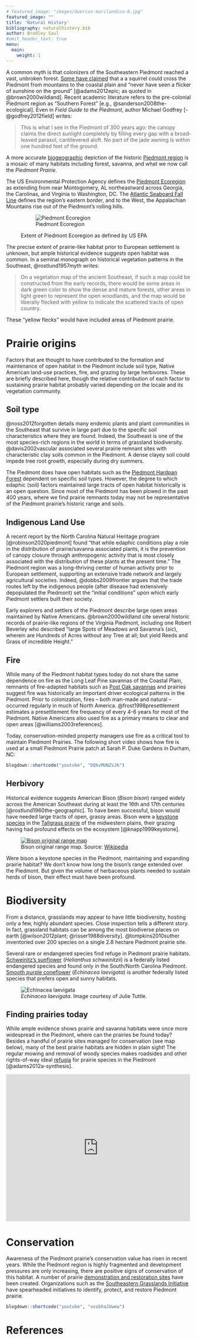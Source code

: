 ```yaml
---
# featured_image: "images/Quercus-marilandica-0.jpg"
featured_image: ""
title: 'Natural History'
bibliography: naturalhistory.bib
author: Bradley Saul
#omit_header_text: true
menu:
  main:
    weight: 1
---
```


A common myth is that colonizers of the Southeastern Piedmont reached a vast, unbroken forest. [Some have claimed](https://www.youtube.com/watch?v=rXJmR1GjE50) that a a squirrel could cross the Piedmont from mountains to the coastal plain and "never have seen a flicker of sunshine on the ground" [@adams2012epic; as quoted in @brown2000wildland]. Recent academic literature refers to the pre-colonial Piedmont region as "Southern Forest" [e.g., @sanderson2008the-ecological]. Even in _Field Guide to the Piedmont_, author Michael Godfrey [-@godfrey2012field] writes:

> This is what I see in the Piedmont of 300 years ago: the canopy claims the direct sunlight completely by filling every gap with a broad-leaved parasol, cantilevered aloft. No part of the jade awning is within one hundred feet of the ground.

A more accurate [biogeographic](https://en.wikipedia.org/wiki/Biogeography) depiction of the historic [Piedmont region](https://uncpress.org/book/9780807846711/field-guide-to-the-piedmont/) is a mosaic of many habitats including forest, savanna, and what we now call the *Piedmont Prairie*.

The US Environmental Protection Agency defines the [Piedmont Ecoregion](https://www.epa.gov/eco-research/ecoregions-north-america) as extending from near Montogomery, AL northeastward across Georgia, the Carolinas, and Virginia to Washington, DC.  The [Atlantic Seaboard Fall Line](https://en.wikipedia.org/wiki/Atlantic_Seaboard_Fall_Line) defines the region's eastern border, and to the West, the Appalachian Mountains rise out of the Piedmont's rolling hills.

<figure>
![Piedmont Ecoregion](/images/map-piedmont.png)
 <figcaption>
    Extent of Piedmont Ecoregion as defined by US EPA
 </figcaption>
</figure>

The precise extent of prairie-like habitat prior to European settlement is unknown, but ample historical evidence suggests open habitat was common. In a seminal monograph on historical vegetation patterns in the Southeast, @rostlund1957myth writes:

> On a vegetation map of the ancient Southeast, if such a map could be constructed from the early records, there would be some areas in dark green color to show the dense and mature forests, other areas in light green to represent the open woodlands, and the map would be liberally flecked with yellow to indicate the scattered tracts of open country. 

These "yellow flecks" would have included areas of Piedmont prairie.

# Prairie origins

Factors that are thought to have contributed to the formation and maintenance of open habitat in the Piedmont include soil type, Native American land-use practices, fire, and grazing by large herbivores. These are briefly described here, though the relative contribution of each factor to sustaining prairie habitat probably varied depending on the locale and its vegetation community.

## Soil type

@noss2012forgotten details many endemic plants and plant communities in the Southeast that survive in large part due to the specific soil characteristics where they are found. Indeed, the Southeast is one of the most species-rich regions in the world in terms of grassland biodiversity. @davis2002vascular associated several prairie remnant sites with characteristic clay soils common in the Piedmont. A dense clayey soil could impede tree root growth, especially during dry summers. 

The Piedmont does have open habitats such as the [Piedmont Hardpan Forest](https://explorer.natureserve.org/Taxon/ELEMENT_GLOBAL.2.723218/Piedmont_Hardpan_Woodland_and_Forest) dependent on specific soil types. However, the degree to which edaphic (soil) factors maintained large tracts of open habitat historically is an open question. Since most of the Piedmont has been plowed in the past 400 years, where we find prairie remnants today may not be representative of the Piedmont prairie's historic range and soils.

## Indigenous Land Use

A recent report by the North Carolina Natural Heritage program [@robinson2020piedmont] found "that while edaphic conditions play a role in the distribution of prairie/savanna associated plants, it is the prevention of canopy closure through anthropogenic activity that is most closely associated with the distribution of these plants at the present time." The Piedmont region was a long-thriving center of human activity prior to European settlement, supporting an extensive trade network and largely agricultural societies. Indeed, @dobbs2009frontier argues that the trade routes left by the indigenous people (after disease had extensively depopulated the Piedmont) set the "initial conditions" upon which early Piedmont settlers built their society.

Early explorers and settlers of the Piedmont describe large open areas maintained by Native Americans. @brown2000wildland cite several historic records of prairie-like regions of the Virginia Piedmont, including one Robert Beverley who described "large Spots of Meadows and Savanna’s (*sic*), wherein are Hundreds of Acres without any Tree at all; but yield Reeds and Grass of incredible Height."

## Fire

While many of the Piedmont habitat types today do not share the same dependence on fire as the Long Leaf Pine savannas of the Coastal Plain, remnants of fire-adapted habitats such as [Post Oak savannas](https://www.fs.usda.gov/recarea/scnfs/recarea/?recid=47217) and prairies suggest fire was historically an important driver ecological patterns in the Piedmont. Prior to colonization, fires -- both man-made and natural -- occurred regularly in much of North America. @frost1998presettlement estimates a presettlement fire frequency of every 4-6 years for most of the Piedmont. Native Americans also used fire as a primary means to clear and open areas [@williams2003references].

Today, conservation-minded property managers use fire as a critical tool to maintain Piedmont Prairies. The following short video shows how fire is used at a small Piedmont Prairie patch at Sarah P. Duke Gardens in Durham, NC:   

```r
blogdown::shortcode("youtube", "DQkvMUNZsJk")
```

## Herbivory

Historical evidence suggests American Bison (*Bison bison*) ranged widely across the American Southeast during at least the 16th and 17th centuries [@rostlund1960the-geographic]. To have been successful, bison would have needed large tracts of open, grassy areas. Bison were a [keystone species](https://en.wikipedia.org/wiki/Keystone_species) in the [Tallgrass prairie](https://en.wikipedia.org/wiki/Tallgrass_prairie) of the midwestern plains, their grazing having had profound effects on the ecosystem [@knapp1999keystone]. 

<figure>
<a title="Cephas, CC BY-SA 3.0 &lt;https://creativecommons.org/licenses/by-sa/3.0&gt;, via Wikimedia Commons" href="https://commons.wikimedia.org/wiki/File:Bison_original_range_map.svg"><img alt="Bison original range map" src="https://upload.wikimedia.org/wikipedia/commons/thumb/c/ca/Bison_original_range_map.svg/512px-Bison_original_range_map.svg.png"></a>
 <figcaption>
    Bison original range map. Source: <a href="https://commons.wikimedia.org/wiki/File:Bison_original_range_map.svg#file">Wikipedia</a>
 </figcaption>
</figure>

Were bison a keystone species in the Piedmont, maintaining and expanding prairie habitat? We don't know how long the bison's range extended over the Piedmont. But given the volume of herbaceous plants needed to sustain herds of bison, their effect must have been profound.

# Biodiversity

From a distance, grasslands may appear to have little biodiversity, hosting only a few, highly abundant species. Close inspection tells a different story. In fact, grassland habitats can be among the most biodiverse places on earth [@wilson2012plant; @risser1988diversity]. @tompkins2010suther inventoried over 200 species on a single 2.8 hectare Piedmont prairie site.  

Several rare or endangered species find refuge in Piedmont prairie habitats. [Schweinitz's sunflower](https://en.wikipedia.org/wiki/Helianthus_schweinitzii) (*Helianthus schweinitzii*) is a federally listed endangered species and found only in the South/North Carolina Piedmont. [Smooth purple coneflower](https://en.wikipedia.org/wiki/Echinacea_laevigata) (*Echinacea laevigata*) is another federally listed species that prefers open and sunny habitats.

<figure>
![Echinacea laevigata](../images/Echinacea-laevigata-0.jpg)
<!--(https://upload.wikimedia.org/wikipedia/commons/0/07/Echinacea_laevigata.jpg)-->
 <figcaption>
  *Echinacea laevigata*. Image courtesy of Julie Tuttle.
 </figcaption>
</figure>

## Finding prairies today

While ample evidence shows prairie and savanna habitats were once more widespread in the Piedmont, where can the prairies be found today? Besides a handful of prairie sites managed for conservation (see map below), many of the best prairie habitats are hidden in plain sight! The regular mowing and removal of woody species makes roadsides and other rights-of-way ideal [refugia](https://en.wikipedia.org/wiki/Refugium_(population_biology)) for prairie species in the Piedmont [@adams2012a-synthesis].

<iframe width="500" height="400" frameborder="0" scrolling="no" marginheight="0" marginwidth="0"
src="http://arcgis.com/apps/webappviewer/index.html?id=12a3df46c043405eb1d772bf1098e4f6"></iframe>

# Conservation

Awareness of the Piedmont prairie's conservation value has risen in recent years. While the Piedmont region is highly fragmented and development pressures are only increasing, there are positive signs of conservation of this habitat. A number of prairie [demonstration and restoration sites](/get-involved#restoration-and-demonstration-projects) have been created.
Organizations such as the [Southeastern Grasslands Initiative](https://www.segrasslands.org/piedmont) have spearheaded initiatives to identify, protect, and restore Piedmont prairie. 

```r
blogdown::shortcode("youtube", "xvsbhaJUwew")
```

# References
